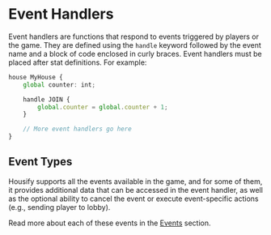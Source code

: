 # Event Handlers

Event handlers are functions that respond to events triggered by players or the game. They are defined using the `handle` keyword followed by the event name and a block of code enclosed in curly braces. Event handlers must be placed after stat definitions. For example:

```ts
house MyHouse {
    global counter: int;

    handle JOIN {
        global.counter = global.counter + 1;
    }

    // More event handlers go here
}
```

## Event Types

Housify supports all the events available in the game, and for some of them, it provides additional data that can be accessed in the event handler, as well as the optional ability to cancel the event or execute event-specific actions (e.g., sending player to lobby).

Read more about each of these events in the [Events](/language/housing/events) section.
